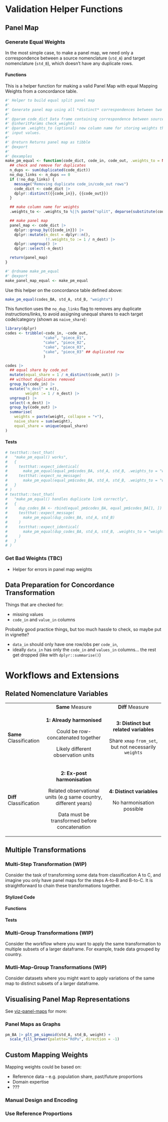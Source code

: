 # Validation Helper Functions

## Panel Map

### Generate Equal Weights

In the most simple case, to make a panel map, we need only a correspondence between a source nomenclature (`std_A`) and target nomenclature (`std_B`), which doesn't have any duplicate rows.

#### Functions

This is a helper function for making a valid Panel Map with equal Mapping Weights from a concordance table.

```r
#' Helper to build equal split panel map
#'
#' Generate panel map using all *distinct* correspondences between two classifications.
#'
#' @param code_dict Data frame containing correspondence between source and destination codes
#' @inheritParams check_weights
#' @param .weights_to (optional) new column name for storing weights that will be applied to. The default name is `split_<<code_in>>`.
#' input values.
#'
#' @return Returns panel map as tibble
#' @export
#'
#' @examples
make_pm_equal <- function(code_dict, code_in, code_out, .weights_to = NULL){
  ## check and remove for duplicates
  n_dups <- sum(duplicated(code_dict))
  no_dup_links <- n_dups == 0
  if (!no_dup_links) {
    message("Removing duplicate code_in/code_out rows")
    code_dict <- code_dict |>
    dplyr::distinct({{code_in}}, {{code_out}})
  }

  ## make column name for weights
  .weights_to <- .weights_to %||% paste("split", deparse(substitute(code_in)), sep = "_")

  ## make panel map
  panel_map <- code_dict |>
    dplyr::group_by({{code_in}}) |>
    dplyr::mutate(n_dest = dplyr::n(),
                  !!.weights_to := 1 / n_dest) |>
    dplyr::ungroup() |>
    dplyr::select(-n_dest)

  return(panel_map)
}

#' @rdname make_pm_equal
#' @export
make_panel_map_equal <- make_pm_equal
```

Use this helper on the concordance table defined above:

```r
make_pm_equal(codes_BA, std_A, std_B, "weights")
```

This function uses the `no_dup_links` flag to removes any duplicate instructions/links, to avoid assigning unequal shares to each target code/category (shown as `naive_share`):

```r
library(dplyr)
codes <- tribble(~code_in, ~code_out,
                 "cake", "piece_01",
                 "cake", "piece_02",
                 "cake", "piece_03",
                 "cake", "piece_03" ## duplicated row
                 )

codes |>
  ## equal share by code_out
  mutate(equal_share = 1 / n_distinct(code_out)) |>
  ## without duplicates removed
  group_by(code_in) |>
  mutate("n_dest" = n(),
         weight := 1 / n_dest) |>
  ungroup() |>
  select(-n_dest) |>
  group_by(code_out) |>
  summarise(
    weights = paste(weight, collapse = "+"),
    naive_share = sum(weight),
    equal_share = unique(equal_share)
)
```

#### Tests

```r
# testthat::test_that(
#   "make_pm_equal() works",
#   {
#     testthat::expect_identical(
#       make_pm_equal(equal_pm$codes_BA, std_A, std_B, .weights_to = "weight"), equal_pm$pm_BA)
#     testthat::expect_no_message(
#       make_pm_equal(equal_pm$codes_BA, std_A, std_B, .weights_to = "weight"))
#   }
# )
# testthat::test_that(
#   "make_pm_equal() handles duplicate link correctly",
#   {
#     dup_codes_BA <- rbind(equal_pm$codes_BA, equal_pm$codes_BA[1, ])
#     testthat::expect_message(
#       make_pm_equal(dup_codes_BA, std_A, std_B)
#     )
#     testthat::expect_identical(
#       make_pm_equal(dup_codes_BA, std_A, std_B, .weights_to = "weight"), equal_pm$pm_BA
#     )
#   }
# )
```

### Get Bad Weights (TBC)

-   Helper for errors in panel map weights

## Data Preparation for Concordance Transformation

Things that are checked for:

-   missing values
-   `code_in` and `value_in` columns

Probably good practice things, but too much hassle to check, so maybe put in vignette?

-   `data_in` should only have one row/obs per `code_in`,
-   ideally `data_in` has only the `code_in` and `values_in` columns... the rest get dropped (like with `dplyr::summarise()`)

# Workflows and Extensions

## Related Nomenclature Variables

+-------------------------+:---------------------------------------------------------------:+:------------------------------------------------------:+
|                         | **Same** Measure                                                | **Diff** Measure                                       |
+-------------------------+-----------------------------------------------------------------+--------------------------------------------------------+
| **Same** Classification | **1: Already harmonised**                                       | **3: Distinct but related variables**                  |
|                         |                                                                 |                                                        |
|                         | Could be row-concatenated together                              | Share `xmap` `from_set`, but not necessarily `weights` |
|                         |                                                                 |                                                        |
|                         | Likely different observation units                              |                                                        |
+-------------------------+-----------------------------------------------------------------+--------------------------------------------------------+
| **Diff** Classification | **2: Ex-post harmonisation**                                    | **4: Distinct variables**                              |
|                         |                                                                 |                                                        |
|                         | Related observational units (e.g same country, different years) | No harmonisation possible                              |
|                         |                                                                 |                                                        |
|                         | Data must be transformed before concatenation                   |                                                        |
+-------------------------+-----------------------------------------------------------------+--------------------------------------------------------+

## Multiple Transformations

### Multi-Step Transformation (WIP)

Consider the task of transforming some data from classification A to C, and imagine you only have panel maps for the steps A-to-B and B-to-C. It is straightforward to chain these transformations together.

#### Stylized Code

#### Functions

#### Tests

### Multi-Group Transformations (WIP)

Consider the workflow where you want to apply the same transformation to multiple subsets of a larger dataframe. For example, trade data grouped by country.

### Mutli-Map-Group Transformations (WIP)

Consider datasets where you might want to apply variations of the same map to distinct subsets of a larger dataframe.

## Visualising Panel Map Representations

See [viz-panel-maps](https://cynthiahqy.github.io/viz-panel-maps/stylised-example.html#Define_and_visualise_concordances) for more:

### Panel Maps as Graphs

```r
pm_BA |> plt_pm_sigmoid(std_A, std_B, weight) +
  scale_fill_brewer(palette="RdPu", direction = -1)
```

## Custom Mapping Weights

Mapping weights could be based on:

-   Reference data -- e.g. population share, past/future proportions
-   Domain expertise
-   ???

### Manual Design and Encoding

### Use Reference Proportions
